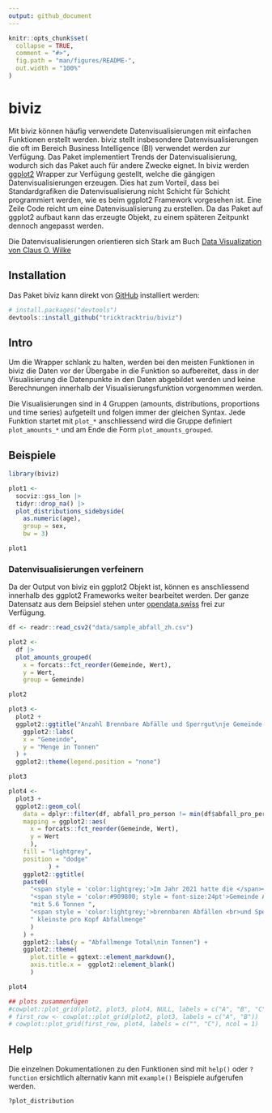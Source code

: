 ```yaml
---
output: github_document
---
```


<!-- README.md is generated from README.Rmd. Please edit that file -->

```r
knitr::opts_chunk$set(
  collapse = TRUE,
  comment = "#>",
  fig.path = "man/figures/README-",
  out.width = "100%"
)
```

# biviz

<!-- badges: start -->
<!-- badges: end -->

Mit biviz können häufig verwendete Datenvisualisierungen mit einfachen Funktionen erstellt werden. biviz stellt insbesondere Datenvisualisierungen die oft im Bereich Business Intelligence (BI) verwendet werden zur Verfügung. Das Paket implementiert Trends der Datenvisualisierung, wodurch sich das Paket auch für andere Zwecke eignet. In biviz werden [ggplot2](https://ggplot2.tidyverse.org/) Wrapper zur Verfügung gestellt, welche die gängigen Datenvisualisierungen erzeugen. Dies hat zum Vorteil, dass bei Standardgrafiken die Datenvisualisierung nicht Schicht für Schicht programmiert werden, wie es beim ggplot2 Framework vorgesehen ist. Eine Zeile Code reicht um eine Datenvisualisierung zu erstellen. Da das Paket auf ggplot2 aufbaut kann das erzeugte Objekt, zu einem späteren Zeitpunkt dennoch angepasst werden.

Die Datenvisualisierungen orientieren sich Stark am Buch [Data Visualization von Claus O. Wilke](https://clauswilke.com/dataviz/)

## Installation

Das Paket biviz kann direkt von [GitHub](https://github.com/) installiert werden:

``` r
# install.packages("devtools")
devtools::install_github("tricktracktriu/biviz")
```

## Intro

Um die Wrapper schlank zu halten, werden bei den meisten Funktionen in biviz die Daten vor der Übergabe in die Funktion so aufbereitet, dass in der Visualisierung die Datenpunkte in den Daten abgebildet werden und keine Berechnungen innerhalb der Visualisierungsfunktion vorgenommen werden.

Die Visualisierungen sind in 4 Gruppen (amounts, distributions, proportions und time series) aufgeteilt und folgen immer der gleichen Syntax. Jede Funktion startet mit `plot_*` anschliessend wird die Gruppe definiert `plot_amounts_*` und am Ende die Form `plot_amounts_grouped`.


## Beispiele

```r
library(biviz)

plot1 <- 
  socviz::gss_lon |> 
  tidyr::drop_na() |>
  plot_distributions_sidebyside(
    as.numeric(age), 
    group = sex, 
    bw = 3)

plot1
```

### Datenvisualisierungen verfeinern
Da der Output von biviz ein ggplot2 Objekt ist, können es anschliessend innerhalb des ggplot2 Frameworks weiter bearbeitet werden. Der ganze Datensatz aus dem Beipsiel stehen unter [opendata.swiss](https://opendata.swiss/de/dataset/abfallmengen-und-abfallgebuhren-in-den-gemeinden-im-kanton-zurich-ab-2000/resource/2f2cd364-6f42-4611-be73-98d3f0bb6acc) frei zur Verfügung.


```r
df <- readr::read_csv2("data/sample_abfall_zh.csv")

plot2 <- 
  df |> 
  plot_amounts_grouped(
    x = forcats::fct_reorder(Gemeinde, Wert),
    y = Wert, 
    group = Gemeinde)

plot2

plot3 <- 
  plot2 +
  ggplot2::ggtitle("Anzahl Brennbare Abfälle und Sperrgut\nje Gemeinde im Jahr 2021") +
    ggplot2::labs(
    x = "Gemeinde",
    y = "Menge in Tonnen"
  ) +
  ggplot2::theme(legend.position = "none")

plot3

plot4 <- 
  plot3 +
  ggplot2::geom_col(
    data = dplyr::filter(df, abfall_pro_person != min(df$abfall_pro_person)),
    mapping = ggplot2::aes(
      x = forcats::fct_reorder(Gemeinde, Wert),
      y = Wert
      ),
    fill = "lightgrey",
    position = "dodge"
           ) +
    ggplot2::ggtitle(
    paste0(
      "<span style = 'color:lightgrey;'>Im Jahr 2021 hatte die </span><br>",
      "<span style = 'color:#909800; style = font-size:24pt'>Gemeinde Affoltern a.A.</span><br>",
      "mit 5.6 Tonnen ",
      "<span style = 'color:lightgrey;'>brennbaren Abfällen <br>und Sperrgut die</span>",
      " kleinste pro Kopf Abfallmenge"
      )
    ) +
    ggplot2::labs(y = "Abfallmenge Total\nin Tonnen") +
    ggplot2::theme(
      plot.title = ggtext::element_markdown(),
      axis.title.x =  ggplot2::element_blank()
      ) 

plot4 

## plots zusammenfügen
#cowplot::plot_grid(plot2, plot3, plot4, NULL, labels = c("A", "B", "C"), ncol = 2)
# first_row <- cowplot::plot_grid(plot2, plot3, labels = c("A", "B"))
# cowplot::plot_grid(first_row, plot4, labels = c("", "C"), ncol = 1)
```

## Help

Die einzelnen Dokumentationen zu den Funktionen sind mit `help()` oder `?function` ersichtlich alternativ kann mit `example()` Beispiele aufgerufen werden.

```r

?plot_distribution

```

